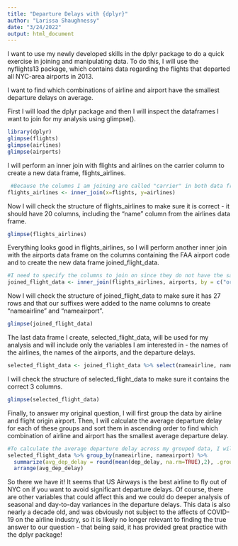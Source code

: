 ```yaml
---
title: "Departure Delays with {dplyr}"
author: "Larissa Shaughnessy"
date: "3/24/2022"
output: html_document
---
```


I want to use my newly developed skills in the dplyr package to do a quick exercise in joining and manipulating data. To do this, I will use the nyflights13 package, which contains data regarding the flights that departed all NYC-area airports in 2013. 

I want to find which combinations of airline and airport have the smallest departure delays on average.

First I will load the dplyr package and then I will inspect the dataframes I want to join for my analysis using glimpse(). 
```r
library(dplyr)
glimpse(flights)
glimpse(airlines)
glimpse(airports)
```

I will perform an inner join with flights and airlines on the carrier column to create a new data frame, flights_airlines.  
```r
 #Because the columns I am joining are called "carrier" in both data frames and there are no other duplicate variables in the data frames I will not need to specify the by argument for the function inner_join() - a natural join will be performed on "carrier" by default. 
flights_airlines <- inner_join(x=flights, y=airlines)
```

Now I will check the structure of flights_airlines to make sure it is correct - it should have 20 columns, including the "name" column from the airlines data frame.  
```r
glimpse(flights_airlines)
```

Everything looks good in flights_airlines, so I will perform another inner join with the airports data frame on the columns containing the FAA airport code and to create the new data frame joined_flight_data.
```r
#I need to specify the columns to join on since they do not have the same variable name. To do this I will simply include the by argument in the inner_join() function. There is also a duplicate variable that I do not want to join in our data frames ("name"), so I need to also include the suffix argument in order to disambiguate the columns containing the names of the airlines from the column containing the names of the airports.  
joined_flight_data <- inner_join(flights_airlines, airports, by = c("origin" = "faa"), suffix = c("airline", "airport"))
```

Now I will check the structure of joined_flight_data to make sure it has 27 rows and that our suffixes were added to the name columns to create "nameairline" and "nameairport". 
```r
glimpse(joined_flight_data)
```

The last data frame I create, selected_flight_data, will be used for my analysis and will include only the variables I am interested in - the names of the airlines, the names of the airports, and the departure delays. 

```r
selected_flight_data <- joined_flight_data %>% select(nameairline, nameairport, dep_delay)
```

I will check the structure of selected_flight_data to make sure it contains the correct 3 columns. 
```r
glimpse(selected_flight_data)
```

Finally, to answer my original question, I will first group the data by airline and flight origin airport. Then, I will calculate the average departure delay for each of these groups and sort them in ascending order to find which combination of airline and airport has the smallest average departure delay. 
```r
#To calculate the average departure delay across my grouped data, I will use the summarize() with nested round() and mean() functions, and the specified .groups argument to ensure that the grouping is passed through. Nothing needs to be specified for arrange() to sort in ascending order as that is the default for the function.
selected_flight_data %>% group_by(nameairline, nameairport) %>% 
  summarize(avg_dep_delay = round(mean(dep_delay, na.rm=TRUE),2), .groups = "keep") %>%
  arrange(avg_dep_delay) 
```
So there we have it! It seems that US Airways is the best airline to fly out of NYC on if you want to avoid significant departure delays. Of course, there are other variables that could affect this and we could do deeper analysis of seasonal and day-to-day variances in the departure delays. This data is also nearly a decade old, and was obviously not subject to the affects of COVID-19 on the airline industry, so it is likely no longer relevant to finding the true answer to our question - that being said, it has provided great practice with the dplyr package! 
